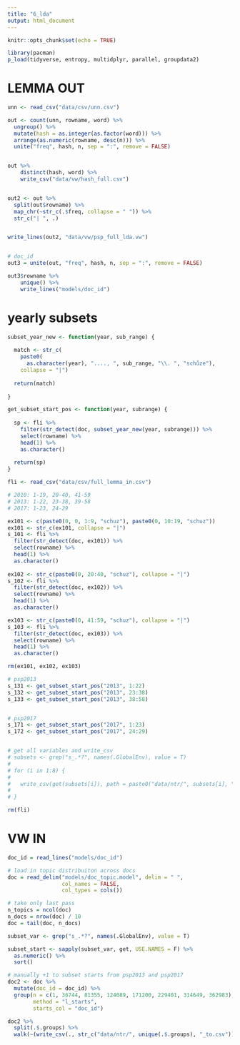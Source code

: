 ```yaml
---
title: "6_lda"
output: html_document
---
```


```r
knitr::opts_chunk$set(echo = TRUE)

library(pacman)
p_load(tidyverse, entropy, multidplyr, parallel, groupdata2)
```

# LEMMA OUT
```r
unn <- read_csv("data/csv/unn.csv")

out <- count(unn, rowname, word) %>%
  ungroup() %>%
  mutate(hash = as.integer(as.factor(word))) %>%
  arrange(as.numeric(rowname, desc(n))) %>%
  unite("freq", hash, n, sep = ":", remove = FALSE)


out %>%
    distinct(hash, word) %>%
    write_csv("data/vw/hash_full.csv")


out2 <- out %>%
  split(out$rowname) %>%
  map_chr(~str_c(.$freq, collapse = " ")) %>%
  str_c("| ", .)


write_lines(out2, "data/vw/psp_full_lda.vw")


# doc_id
out3 = unite(out, "freq", hash, n, sep = ":", remove = FALSE)

out3$rowname %>%
    unique() %>%
    write_lines("models/doc_id")
```


# yearly subsets

```r
subset_year_new <- function(year, sub_range) {
  
  match <- str_c(
    paste0(
      as.character(year), "...., ", sub_range, "\\. ", "schůze"), 
    collapse = "|")
  
  return(match)
  
}

get_subset_start_pos <- function(year, subrange) {
  
  sp <- fli %>%
    filter(str_detect(doc, subset_year_new(year, subrange))) %>%
    select(rowname) %>%
    head(1) %>%
    as.character()
  
  return(sp)
}

fli <- read_csv("data/csv/full_lemma_in.csv")

# 2010: 1-19, 20-40, 41-59
# 2013: 1-22, 23-38, 39-58
# 2017: 1-23, 24-29

ex101 <- c(paste0(0, 0, 1:9, "schuz"), paste0(0, 10:19, "schuz"))
ex101 <- str_c(ex101, collapse = "|")
s_101 <- fli %>%
  filter(str_detect(doc, ex101)) %>%
  select(rowname) %>%
  head(1) %>%
  as.character()
  
ex102 <- str_c(paste0(0, 20:40, "schuz"), collapse = "|")
s_102 <- fli %>%
  filter(str_detect(doc, ex102)) %>%
  select(rowname) %>%
  head(1) %>%
  as.character()

ex103 <- str_c(paste0(0, 41:59, "schuz"), collapse = "|")
s_103 <- fli %>%
  filter(str_detect(doc, ex103)) %>%
  select(rowname) %>%
  head(1) %>%
  as.character()

rm(ex101, ex102, ex103)

# psp2013
s_131 <- get_subset_start_pos("2013", 1:22)
s_132 <- get_subset_start_pos("2013", 23:38)
s_133 <- get_subset_start_pos("2013", 38:58)


# psp2017
s_171 <- get_subset_start_pos("2017", 1:23)
s_172 <- get_subset_start_pos("2017", 24:29)


# get all variables and write_csv
# subsets <- grep("s_.*?", names(.GlobalEnv), value = T)
# 
# for (i in 1:8) {
#   
#   write_csv(get(subsets[i]), path = paste0("data/ntr/", subsets[i], ".csv"))
#   
# }

rm(fli)
```


# VW IN
```r
doc_id = read_lines("models/doc_id")

# load in topic distribuiton across docs
doc = read_delim("models/doc_topic.model", delim = " ",
                 col_names = FALSE,
                 col_types = cols())

# take only last pass
n_topics = ncol(doc)
n_docs = nrow(doc) / 10
doc = tail(doc, n_docs)
```


```r
subset_var <- grep("s_.*?", names(.GlobalEnv), value = T)

subset_start <- sapply(subset_var, get, USE.NAMES = F) %>%
  as.numeric() %>%
  sort()

# manually +1 to subset starts from psp2013 and psp2017
doc2 <- doc %>%
  mutate(doc_id = doc_id) %>%
  group(n = c(1, 36744, 81355, 124089, 171200, 229401, 314649, 362983),
        method = "l_starts",
        starts_col = "doc_id")

doc2 %>%
  split(.$.groups) %>%
  walk(~(write_csv(., str_c("data/ntr/", unique(.$.groups), "_to.csv"))))
```

